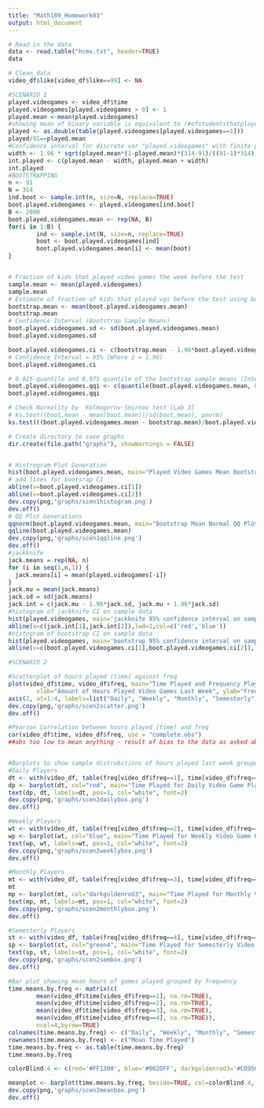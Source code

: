 ```yaml
---
title: "Math189_Homework03"
output: html_document
---
```



```r
# Read in the data
data <- read.table("hcmv.txt", header=TRUE)
data
```

```r
# Clean data
video_df$like[video_df$like==99] <- NA

```

```r
#SCENARIO 1
played.videogames <- video_df$time
played.videogames[played.videogames > 0] <- 1
played.mean <-mean(played.videogames)
#showing mean of binary variable is equivalent to (#ofstudentsthatplayed)/(#ofstudents) 
played <- as.double(table(played.videogames[played.videogames==1]))
played/91==played.mean
#Confidence interval for discrete var "played.videogames" with finite population correction
width <- 1.96 * sqrt(played.mean*(1-played.mean)*(314-91)/((91-1)*314))
int.played <- c(played.mean - width, played.mean + width)
int.played
#BOOTSTRAPPING
n <- 91
N = 314
ind.boot <- sample.int(n, size=N, replace=TRUE)
boot.played.videogames <- played.videogames[ind.boot]
B <- 2000
boot.played.videogames.mean <- rep(NA, B)
for(i in 1:B) {
        ind <- sample.int(N, size=n, replace=TRUE)
        boot <- boot.played.videogames[ind]
        boot.played.videogames.mean[i] <- mean(boot)
}


# Fraction of kids that played video games the week before the test
sample.mean <- mean(played.videogames)
sample.mean
# Estimate of fraction of kids that played vgs before the test using bootstrap
bootstrap.mean <- mean(boot.played.videogames.mean)
bootstrap.mean
# Confidence Interval (Bootstrap Sample Means)
boot.played.videogames.sd <- sd(boot.played.videogames.mean)
boot.played.videogames.sd

boot.played.videogames.ci <- c(bootstrap.mean - 1.96*boot.played.videogames.sd, bootstrap.mean + 1.96*boot.played.videogames.sd)
# Confidence Interval = 95% (Where z = 1.96)
boot.played.videogames.ci

# 0.025-quantile and 0.975 quantile of the bootstrap sample means (Interval Estimate)
boot.played.videogames.qqi <- c(quantile(boot.played.videogames.mean, 0.025), quantile(bootstrap.mean, 0.975))
boot.played.videogames.qqi

# Check Normality by  Kolmogorov-Smirnov test [Lab 3]
# ks.test((boot.mean - mean(boot.mean))/sd(boot.mean), pnorm)
ks.test(((boot.played.videogames.mean - bootstrap.mean)/boot.played.videogames.sd), pnorm)

# Create directory to save graphs 
dir.create(file.path("graphs"), showWarnings = FALSE)


# Histrogram Plot Generation
hist(boot.played.videogames.mean, main="Played Video Games Mean Bootstrap Histogram", xlab="Bootstrap Sample Mean")
# add lines for bootsrap CI
abline(v=boot.played.videogames.ci[1])
abline(v=boot.played.videogames.ci[2])
dev.copy(png,'graphs/scen1histogram.png')
dev.off()
# QQ Plot Generations
qqnorm(boot.played.videogames.mean, main="Bootstrap Mean Normal QQ Plot")
qqline(boot.played.videogames.mean)
dev.copy(png,'graphs/scen1qqline.png')
dev.off()
#jackknife
jack.means = rep(NA, n)
for (i in seq(1,n,1)) {
  jack.means[i] = mean(played.videogames[-i])
}
jack.mu = mean(jack.means)
jack.sd = sd(jack.means)
jack.int = c(jack.mu - 1.96*jack.sd, jack.mu + 1.96*jack.sd)
#histogram of jackknife CI on sample data
hist(played.videogames, main='jackknife 95% confidence interval on sample data')
abline(v=c(jack.int[1],jack.int[2]),lwd=2,col=c('red','blue'))
#histogram of bootstrap CI on sample data
hist(played.videogames, main='bootstrap 95% confidence interval on sample data')
abline(v=c(boot.played.videogames.ci[1],boot.played.videogames.ci[2]),lwd=2,col=c('red','blue'))
```


```r
#SCENARIO 2

#Scatterplot of hours played (time) against freq
plot(video_df$time, video_df$freq, main="Time Played and Frequency Played Video Games Scatterplot", 
        xlab="Amount of Hours Played Video Games Last Week", ylab="Frequency Play Video Games", yaxt="n")
axis(2, at=1:4, labels=list("Daily", "Weekly", "Monthly", "Semesterly"))
dev.copy(png,'graphs/scen2scatter.png')
dev.off()

#Pearson Correlation between hours played (time) and freq
cor(video_df$time, video_df$freq, use = "complete.obs")
##abs too low to mean anything - result of bias to the data as asked about playing video games the week before a midterm


#Barplots to show sample distrubitions of hours played last week grouped by frequency played games
#Daily Players
dt <- with(video_df, table(freq[video_df$freq==1], time[video_df$freq==1]))
dp <- barplot(dt, col="red", main="Time Played for Daily Video Game Players", xlab="Hours of Games Played", ylab="Number of Students")
text(dp, dt, labels=dt, pos=1, col="white", font=2)
dev.copy(png,'graphs/scen2dailybox.png')
dev.off()

#Weekly Players
wt <- with(video_df, table(freq[video_df$freq==2], time[video_df$freq==2]))
wp <- barplot(wt, col="blue", main="Time Played for Weekly Video Game Players", xlab="Hours of Games Played", ylab="Number of Students")
text(wp, wt, labels=wt, pos=1, col="white", font=2)
dev.copy(png,'graphs/scen2weeklybox.png')
dev.off()

#Monthly Players
mt <- with(video_df, table(freq[video_df$freq==3], time[video_df$freq==3]))
mt
mp <- barplot(mt, col="darkgoldenrod3", main="Time Played for Monthly Video Game Players", xlab="Hours of Games Played", ylab="Number of Students")
text(mp, mt, labels=mt, pos=1, col="white", font=2)
dev.copy(png,'graphs/scen2monthlybox.png')
dev.off()

#Semesterly Players
st <- with(video_df, table(freq[video_df$freq==4], time[video_df$freq==4]))
sp <- barplot(st, col="green4", main="Time Played for Semesterly Video Game Players", xlab="Hours of Games Played", ylab="Number of Students")
text(sp, st, labels=st, pos=1, col="white", font=2)
dev.copy(png,'graphs/scen2sembox.png')
dev.off()

#Bar plot showing mean hours of games played grouped by frequency
time.means.by.freq <- matrix(c(
        mean(video_df$time[video_df$freq==1], na.rm=TRUE),
        mean(video_df$time[video_df$freq==2], na.rm=TRUE),
        mean(video_df$time[video_df$freq==3], na.rm=TRUE),
        mean(video_df$time[video_df$freq==4], na.rm=TRUE)),
        ncol=4,byrow=TRUE)
colnames(time.means.by.freq) <- c("Daily", "Weekly", "Monthly", "Semesterly")
rownames(time.means.by.freq) <- c("Mean Time Played")
time.means.by.freq <- as.table(time.means.by.freq)
time.means.by.freq 

colorBlind.4 <- c(red='#FF1300', blue='#002DFF', darkgoldenrod3='#CD950C', green4='#008B01')

meanplot <- barplot(time.means.by.freq, beside=TRUE, col=colorBlind.4, main="Mean Hours Played by Frequency", xlab="Frequency Play Video Games", ylab="Mean Hours Played")
dev.copy(png,'graphs/scen2meanbox.png')
dev.off()

```

